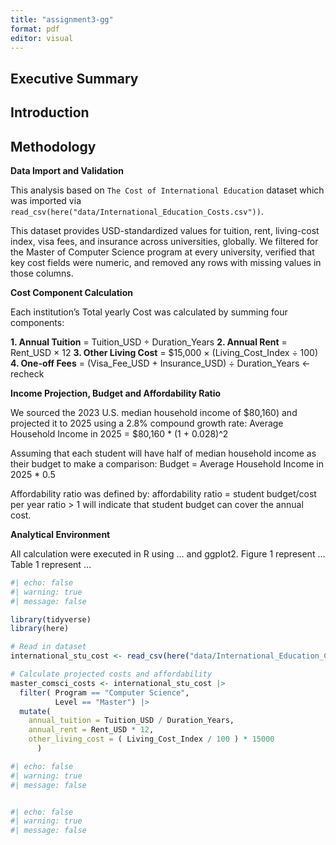 ```yaml
---
title: "assignment3-gg"
format: pdf
editor: visual
---
```


## Executive Summary

## Introduction

## Methodology

**Data Import and Validation**

This analysis based on `The Cost of International Education` dataset which was imported via `read_csv(here("data/International_Education_Costs.csv"))`.

This dataset provides USD-standardized values for tuition, rent, living-cost index, visa fees, and insurance across universities, globally. We filtered for the Master of Computer Science program at every university, verified that key cost fields were numeric, and removed any rows with missing values in those columns.

**Cost Component Calculation**

Each institution’s Total yearly Cost was calculated by summing four components:

  **1.  Annual Tuition** = Tuition_USD ÷ Duration_Years
  **2.  Annual Rent** = Rent_USD × 12
  **3.  Other Living Cost** = $15,000 × (Living_Cost_Index ÷ 100)
  **4.  One-off Fees** = (Visa_Fee_USD + Insurance_USD) ÷ Duration_Years <- recheck  
  
**Income Projection, Budget and Affordability Ratio**

We sourced the 2023 U.S. median household income of $80,160) and projected it to 2025 using a 2.8% compound growth rate: Average Household Income in 2025 =  $80,160 * (1 + 0.028)^2

Assuming that each student will have half of median household income as their budget to make a comparison: 
Budget = Average Household Income in 2025 * 0.5

Affordability ratio was defined by: affordability ratio = student budget/cost per year
ratio > 1 will indicate that student budget can cover the annual cost.

**Analytical Environment**

All calculation were executed in R using ...  and ggplot2. 
Figure 1 represent ... 
Table 1 represent ...

```r
#| echo: false
#| warning: true
#| message: false

library(tidyverse)
library(here)

# Read in dataset
international_stu_cost <- read_csv(here("data/International_Education_Costs.csv"))

# Calculate projected costs and affordability
master_comsci_costs <- international_stu_cost |>
  filter( Program == "Computer Science",
          Level == "Master") |>
  mutate(
    annual_tuition = Tuition_USD / Duration_Years,
    annual_rent = Rent_USD * 12,
    other_living_cost = ( Living_Cost_Index / 100 ) * 15000
      )
```


```r
#| echo: false
#| warning: true
#| message: false



```


```r
#| echo: false
#| warning: true
#| message: false

```

